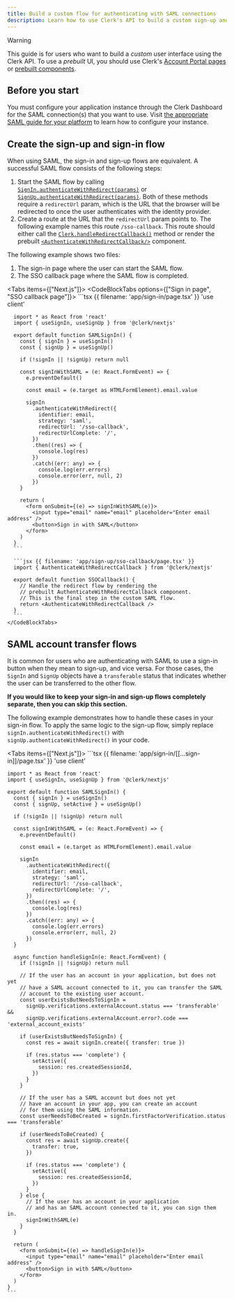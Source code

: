 ```yaml
---
title: Build a custom flow for authenticating with SAML connections
description: Learn how to use Clerk's API to build a custom sign-up and sign-in flow that supports OAuth connections.
---
```


> [!WARNING]
> This guide is for users who want to build a _custom_ user interface using the Clerk API. To use a _prebuilt_ UI, you should use Clerk's [Account Portal pages](/docs/customization/account-portal/overview) or [prebuilt components](/docs/components/overview).

## Before you start

You must configure your application instance through the Clerk Dashboard for the SAML connection(s) that you want to use. Visit [the appropriate SAML guide for your platform](/docs/authentication/saml/overview) to learn how to configure your instance.

## Create the sign-up and sign-in flow

When using SAML, the sign-in and sign-up flows are equivalent. A successful SAML flow consists of the following steps:

1. Start the SAML flow by calling [`SignIn.authenticateWithRedirect(params)`](/docs/references/javascript/sign-in/authenticate-with#authenticate-with-redirect) or [`SignUp.authenticateWithRedirect(params)`](/docs/references/javascript/sign-up/authenticate-with#authenticate-with-redirect). Both of these methods require a `redirectUrl` param, which is the URL that the browser will be redirected to once the user authenticates with the identity provider.
1. Create a route at the URL that the `redirectUrl` param points to. The following example names this route `/sso-callback`. This route should either call the [`Clerk.handleRedirectCallback()`](/docs/references/javascript/clerk/handle-navigation#handle-redirect-callback) method or render the prebuilt [`<AuthenticateWithRedirectCallback/>`](/docs/components/control/authenticate-with-callback) component.

The following example shows two files:

1. The sign-in page where the user can start the SAML flow.
1. The SSO callback page where the SAML flow is completed.

<Tabs items={["Next.js"]}>
  <Tab>
    <CodeBlockTabs options={["Sign in page", "SSO callback page"]}>
      ```tsx {{ filename: 'app/sign-in/page.tsx' }}
      'use client'

      import * as React from 'react'
      import { useSignIn, useSignUp } from '@clerk/nextjs'

      export default function SAMLSignIn() {
        const { signIn } = useSignIn()
        const { signUp } = useSignUp()

        if (!signIn || !signUp) return null

        const signInWithSAML = (e: React.FormEvent) => {
          e.preventDefault()

          const email = (e.target as HTMLFormElement).email.value

          signIn
            .authenticateWithRedirect({
              identifier: email,
              strategy: 'saml',
              redirectUrl: '/sso-callback',
              redirectUrlComplete: '/',
            })
            .then((res) => {
              console.log(res)
            })
            .catch((err: any) => {
              console.log(err.errors)
              console.error(err, null, 2)
            })
        }

        return (
          <form onSubmit={(e) => signInWithSAML(e)}>
            <input type="email" name="email" placeholder="Enter email address" />
            <button>Sign in with SAML</button>
          </form>
        )
      }
      ```

      ```jsx {{ filename: 'app/sign-up/sso-callback/page.tsx' }}
      import { AuthenticateWithRedirectCallback } from '@clerk/nextjs'

      export default function SSOCallback() {
        // Handle the redirect flow by rendering the
        // prebuilt AuthenticateWithRedirectCallback component.
        // This is the final step in the custom SAML flow.
        return <AuthenticateWithRedirectCallback />
      }
      ```
    </CodeBlockTabs>
  </Tab>
</Tabs>

## SAML account transfer flows

It is common for users who are authenticating with SAML to use a sign-in button when they mean to sign-up, and vice versa. For those cases, the `SignIn` and `SignUp` objects have a `transferable` status that indicates whether the user can be transferred to the other flow.

**If you would like to keep your sign-in and sign-up flows completely separate, then you can skip this section.**

The following example demonstrates how to handle these cases in your sign-in flow. To apply the same logic to the sign-up flow, simply replace `signIn.authenticateWithRedirect()` with `signUp.authenticateWithRedirect()` in your code.

<Tabs items={["Next.js"]}>
  <Tab>
    ```tsx {{ filename: 'app/sign-in/[[...sign-in]]/page.tsx' }}
    'use client'

    import * as React from 'react'
    import { useSignIn, useSignUp } from '@clerk/nextjs'

    export default function SAMLSignIn() {
      const { signIn } = useSignIn()
      const { signUp, setActive } = useSignUp()

      if (!signIn || !signUp) return null

      const signInWithSAML = (e: React.FormEvent) => {
        e.preventDefault()

        const email = (e.target as HTMLFormElement).email.value

        signIn
          .authenticateWithRedirect({
            identifier: email,
            strategy: 'saml',
            redirectUrl: '/sso-callback',
            redirectUrlComplete: '/',
          })
          .then((res) => {
            console.log(res)
          })
          .catch((err: any) => {
            console.log(err.errors)
            console.error(err, null, 2)
          })
      }

      async function handleSignIn(e: React.FormEvent) {
        if (!signIn || !signUp) return null

        // If the user has an account in your application, but does not yet
        // have a SAML account connected to it, you can transfer the SAML
        // account to the existing user account.
        const userExistsButNeedsToSignIn =
          signUp.verifications.externalAccount.status === 'transferable' &&
          signUp.verifications.externalAccount.error?.code === 'external_account_exists'

        if (userExistsButNeedsToSignIn) {
          const res = await signIn.create({ transfer: true })

          if (res.status === 'complete') {
            setActive({
              session: res.createdSessionId,
            })
          }
        }

        // If the user has a SAML account but does not yet
        // have an account in your app, you can create an account
        // for them using the SAML information.
        const userNeedsToBeCreated = signIn.firstFactorVerification.status === 'transferable'

        if (userNeedsToBeCreated) {
          const res = await signUp.create({
            transfer: true,
          })

          if (res.status === 'complete') {
            setActive({
              session: res.createdSessionId,
            })
          }
        } else {
          // If the user has an account in your application
          // and has an SAML account connected to it, you can sign them in.
          signInWithSAML(e)
        }
      }

      return (
        <form onSubmit={(e) => handleSignIn(e)}>
          <input type="email" name="email" placeholder="Enter email address" />
          <button>Sign in with SAML</button>
        </form>
      )
    }
    ```
  </Tab>
</Tabs>
